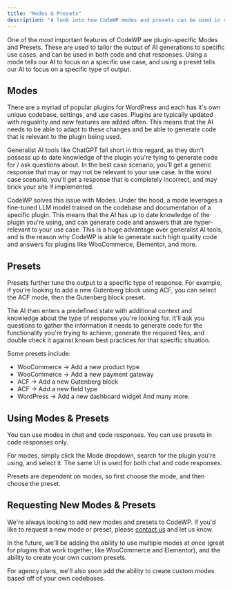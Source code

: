 ```yaml
---
title: "Modes & Presets"
description: "A look into how CodeWP modes and presets can be used in code and chat responses."
---
```


One of the _most_ important features of CodeWP are plugin-specific Modes and Presets. These are used to tailor the output of AI generations to specific use cases, and can be used in both code and chat responses. Using a mode tells our AI to focus on a specific use case, and using a preset tells our AI to focus on a specific type of output.

## Modes

There are a myriad of popular plugins for WordPress and each has it's own unique codebase, settings, and use cases. Plugins are typically updated with regualrity and new features are added often. This means that the AI needs to be able to adapt to these changes and be able to generate code that is relevant to the plugin being used.

Generalist AI tools like ChatGPT fall short in this regard, as they don't possess up to date knowledge of the plugin you're tying to generate code for / ask questions about. In the best case scenario, you'll get a generic response that may or may not be relevant to your use case. In the worst case scenario, you'll get a response that is completely incorrect, and may brick your site if implemented.

CodeWP solves this issue with Modes. Under the hood, a mode leverages a fine-tuned LLM model trained on the codebase and documentation of a specific plugin. This means that the AI has up to date knowledge of the plugin you're using, and can generate code and answers that are hyper-relevant to your use case. This is a huge advantage over generalist AI tools, and is the reason why CodeWP is able to generate such high quality code and answers for plugins like WooCommerce, Elementor, and more.

## Presets

Presets further tune the output to a specific type of response. For example, if you're looking to add a new Gutenberg block using ACF, you can select the ACF mode, then the Gutenberg block preset.

The AI then enters a predefined state with additional context and knowledge about the type of response you're looking for. It'll ask you questions to gather the information it needs to generate code for the functionality you're trying to achieve, generate the required files, and double check it against known best practices for that specific situation.

Some presets include:

- WooCommerce -> Add a new product type
- WooCommerce -> Add a new payment gateway
- ACF -> Add a new Gutenberg block
- ACF -> Add a new field type
- WordPress -> Add a new dashboard widget
  And many more.

## Using Modes & Presets

You can use modes in chat and code responses. You can use presets in code responses only.

For modes, simply click the Mode dropdown, search for the plugin you're using, and select it. The same UI is used for both chat and code responses.

Presets are dependent on modes, so first choose the mode, and then choose the preset.

## Requesting New Modes & Presets

We're always looking to add new modes and presets to CodeWP. If you'd like to request a new mode or preset, please [contact us](/contact) and let us know.

In the future, we'll be adding the ability to use multiple modes at once (great for plugins that work together, like WooCommerce and Elementor), and the ability to create your own custom presets.

For agency plans, we'll also soon add the ability to create custom modes based off of your own codebases.
